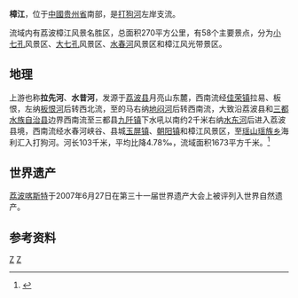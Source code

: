 {{Infobox River
  | river_name      = 樟江
  | image_name      = 
  | image_size      = 
  | caption         = 
  | origin          = {{CHN}}[[贵州省|贵州省]][[荔波县|荔波县]]月亮山东麓
  | mouth           = 贵州省荔波县[[瑶山瑶族乡|瑶山瑶族乡]]海利[[打狗河|打狗河]]
  | basin_countries = 贵州省荔波县、三都县
  | length          = 103 km
  | elevation       = 1450 m
  | mouth_elevation = 387 m
  | discharge       = 
  | watershed       = 1673 km<sup>2</sup>
}}
{{Infobox A-level scenic spot
|name=黔南州荔波樟江景区
|image=<!--图片-->
|image_size=<!--图片大小-->
|alt=<!--图片描述-->
|caption=<!--图片说明-->
|level=AAAAA
|district=[[贵州|贵州]]
|assess=2015年
|location=[[贵州省|贵州省]][[黔南布依族苗族自治州|黔南布依族苗族自治州]]
}}

'''樟江'''，位于[[中华人民共和国|中國]][[贵州省|贵州省]]南部，是[[打狗河|打狗河]]左岸支流。

流域内有荔波樟江风景名胜区，总面积270平方公里，有58个主要景点，分为[[小七孔|小七孔]]风景区、[[大七孔|大七孔]]风景区、[[水春河|水春河]]风景区和樟江风光带景区。

==地理==
上游也称'''拉先河'''、'''水昔河'''，发源于[[荔波县|荔波县]]月亮山东麓，西南流经[[佳荣镇|佳荣镇]]拉易、板恨，左纳[[板恨河|板恨河]]后转西北流，至的马右纳[[地闷河|地闷河]]后转西南流，大致沿荔波县和[[三都水族自治县|三都水族自治县]]边界西南流至三都县[[九阡镇|九阡镇]]下水吼以南约2千米右纳[[水东河_(樟江)|水东河]]后进入荔波县境，西南流经水春河峡谷、县城[[玉屏镇_(荔波县)|玉屏镇]]、[[朝阳镇_(荔波县)|朝阳镇]]和樟江风景区，至[[瑶山瑶族乡|瑶山瑶族乡]]海利汇入打狗河。河长103千米，平均比降4.78‰，流域面积1673平方千米。<ref name="中国河湖大典">{{cite book zh |author=《[[中国河湖大典|中国河湖大典]]》编纂委员会 |title=《中国河湖大典·珠江卷》 |format=M|edition=1 |location=北京 |publisher=中国水利水电出版社 |date=2013年1月 |pages=110页 |id= ISBN 978-7-5170-0561-2}}</ref>

==世界遗产==
[[荔波喀斯特|荔波喀斯特]]于2007年6月27日在第三十一届世界遗产大会上被评列入世界自然遗产。

==参考资料==
{{reflist}}

{{中华人民共和国的世界遗产}}
{{国家5A旅游景区}}

[[Category:柳江水系|Z]]
[[Category:贵州河流|Z]]